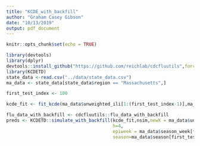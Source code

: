 ```yaml
---
title: "KCDE_with_backfill"
author: "Graham Casey Gibson"
date: "10/13/2019"
output: pdf_document
---
```


```r
knitr::opts_chunk$set(echo = TRUE)
```


```r
library(devtools)
library(dplyr)
devtools::install_github("https://github.com/reichlab/cdcfluutils",force = T)
library(KCDETD)
state_data <-read.csv("../data/state_data.csv")
ma_data <- state_data[state_data$region == "Massachusetts",]

first_test_index <- 100

kcde_fit <- fit_kcde(ma_data$unweighted_ili[1:(first_test_index-1)],ma_data$season_week[1:(first_test_index-1)],52,h=4)

flu_data_with_backfill <- cdcfluutils::flu_data_with_backfill
preds <- KCDETD::simulate_with_backfill(kcde_fit,nsim,newX = ma_data$unweighted_ili[1:(first_test_index-1)],newt = ma_data$season_week[1:(first_test_index-1)],ts_frequency = 52,
                                        h=4,
                                        epiweek = ma_data$season_week[first_test_index-1],
                                        season=ma_data$season[first_test_index-1],region="ma")
                                      



```
